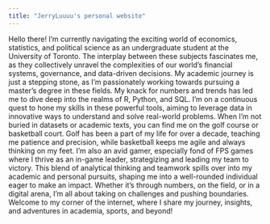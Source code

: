 ```yaml
---
title: "JerryLuuuu's personal website"
---
```


Hello there! I'm currently navigating the exciting world of economics, statistics, and political science as an undergraduate student at the University of Toronto. The interplay between these subjects fascinates me, as they collectively unravel the complexities of our world's financial systems, governance, and data-driven decisions. My academic journey is just a stepping stone, as I'm passionately working towards pursuing a master's degree in these fields.  My knack for numbers and trends has led me to dive deep into the realms of R, Python, and SQL. I'm on a continuous quest to hone my skills in these powerful tools, aiming to leverage data in innovative ways to understand and solve real-world problems.  When I'm not buried in datasets or academic texts, you can find me on the golf course or basketball court. Golf has been a part of my life for over a decade, teaching me patience and precision, while basketball keeps me agile and always thinking on my feet. I'm also an avid gamer, especially fond of FPS games where I thrive as an in-game leader, strategizing and leading my team to victory.  This blend of analytical thinking and teamwork spills over into my academic and personal pursuits, shaping me into a well-rounded individual eager to make an impact. Whether it's through numbers, on the field, or in a digital arena, I'm all about taking on challenges and pushing boundaries.  Welcome to my corner of the internet, where I share my journey, insights, and adventures in academia, sports, and beyond!
